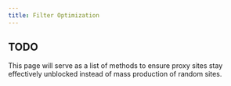 ```yaml
---
title: Filter Optimization
---
```


## TODO
This page will serve as a list of methods to ensure proxy sites stay effectively unblocked instead of mass production of random sites.